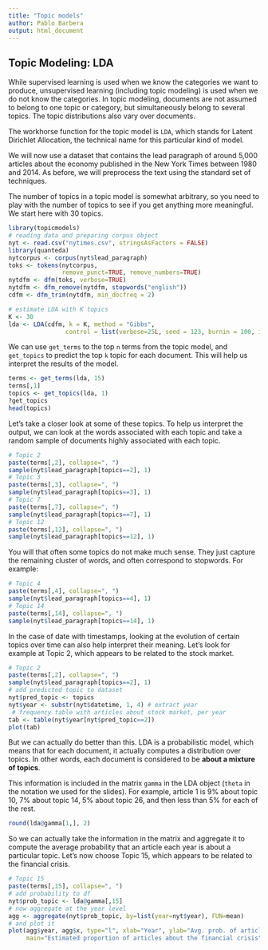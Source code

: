 ```yaml
---
title: "Topic models"
author: Pablo Barbera
output: html_document
---
```


## Topic Modeling: LDA

While supervised learning is used when we know the categories we want to produce, unsupervised learning (including topic modeling) is used when we do not know the categories. In topic modeling, documents are not assumed to belong to one topic or category, but simultaneously belong to several topics. The topic distributions also vary over documents. 

The workhorse function for the topic model is `LDA`, which stands for Latent Dirichlet Allocation, the technical name for this particular kind of model. 

We will now use a dataset that contains the lead paragraph of around 5,000 articles about the economy published in the New York Times between 1980 and 2014. As before, we will preprocess the text using the standard set of techniques.

The number of topics in a topic model is somewhat arbitrary, so you need to play with the number of topics to see if you get anything more meaningful. We start here with 30 topics.

```r
library(topicmodels)
# reading data and preparing corpus object
nyt <- read.csv("nytimes.csv", stringsAsFactors = FALSE)
library(quanteda)
nytcorpus <- corpus(nyt$lead_paragraph)
toks <- tokens(nytcorpus,
               remove_punct=TRUE, remove_numbers=TRUE)
nytdfm <- dfm(toks, verbose=TRUE)
nytdfm <- dfm_remove(nytdfm, stopwords("english"))
cdfm <- dfm_trim(nytdfm, min_docfreq = 2)

# estimate LDA with K topics
K <- 30
lda <- LDA(cdfm, k = K, method = "Gibbs", 
                control = list(verbose=25L, seed = 123, burnin = 100, iter = 500))
```

We can use `get_terms` to the top `n` terms from the topic model, and `get_topics` to predict the top `k` topic for each document. This will help us interpret the results of the model.

```r
terms <- get_terms(lda, 15)
terms[,1]
topics <- get_topics(lda, 1)
?get_topics
head(topics)
```

Let's take a closer look at some of these topics. To help us interpret the output, we can look at the words associated with each topic and take a random sample of documents highly associated with each topic.

```r
# Topic 2
paste(terms[,2], collapse=", ")
sample(nyt$lead_paragraph[topics==2], 1)
# Topic 3
paste(terms[,3], collapse=", ")
sample(nyt$lead_paragraph[topics==3], 1)
# Topic 7
paste(terms[,7], collapse=", ")
sample(nyt$lead_paragraph[topics==7], 1)
# Topic 12
paste(terms[,12], collapse=", ")
sample(nyt$lead_paragraph[topics==12], 1)
```

You will that often some topics do not make much sense. They just capture the remaining cluster of words, and often correspond to stopwords. For example:

```r
# Topic 4
paste(terms[,4], collapse=", ")
sample(nyt$lead_paragraph[topics==4], 1)
# Topic 14
paste(terms[,14], collapse=", ")
sample(nyt$lead_paragraph[topics==14], 1)
```

In the case of date with timestamps, looking at the evolution of certain topics over time can also help interpret their meaning. Let's look for example at Topic 2, which appears to be related to the stock market.

```r
# Topic 2
paste(terms[,2], collapse=", ")
sample(nyt$lead_paragraph[topics==2], 1)
# add predicted topic to dataset
nyt$pred_topic <- topics
nyt$year <- substr(nyt$datetime, 1, 4) # extract year
 # frequency table with articles about stock market, per year
tab <- table(nyt$year[nyt$pred_topic==2])
plot(tab)
```

But we can actually do better than this. LDA is a probabilistic model, which means that for each document, it actually computes a distribution over topics. In other words, each document is considered to be __about a mixture of topics__. 

This information is included in the matrix `gamma` in the LDA object (`theta` in the notation we used for the slides). For example, article 1 is 9% about topic 10, 7% about topic 14, 5% about topic 26, and then less than 5% for each of the rest.

```r
round(lda@gamma[1,], 2)
```

So we can actually take the information in the matrix and aggregate it to compute the average probability that an article each year is about a particular topic. Let's now choose Topic 15, which appears to be related to the financial crisis.

```r
# Topic 15
paste(terms[,15], collapse=", ")
# add probability to df
nyt$prob_topic <- lda@gamma[,15]
# now aggregate at the year level
agg <- aggregate(nyt$prob_topic, by=list(year=nyt$year), FUN=mean)
# and plot it
plot(agg$year, agg$x, type="l", xlab="Year", ylab="Avg. prob. of article about topic 15",
     main="Estimated proportion of articles about the financial crisis")

```
